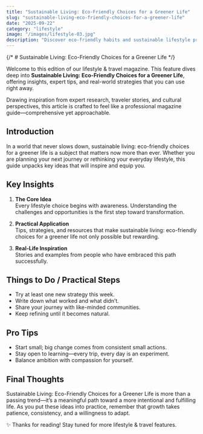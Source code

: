 ```yaml
---
title: "Sustainable Living: Eco-Friendly Choices for a Greener Life"
slug: "sustainable-living-eco-friendly-choices-for-a-greener-life"
date: "2025-09-22"
category: "lifestyle"
image: "/images/lifestyle-03.jpg"
description: "Discover eco-friendly habits and sustainable lifestyle practices for a healthier planet."
---
```


{/* # Sustainable Living: Eco-Friendly Choices for a Greener Life */}

Welcome to this edition of our lifestyle & travel magazine. This feature dives deep into **Sustainable Living: Eco-Friendly Choices for a Greener Life**, offering insights, expert tips, and real-world strategies that you can use right away.

Drawing inspiration from expert research, traveler stories, and cultural perspectives, this article is crafted to feel like a professional magazine guide—comprehensive yet approachable.

## Introduction

In a world that never slows down, sustainable living: eco-friendly choices for a greener life is a subject that matters now more than ever. Whether you are planning your next journey or rethinking your everyday lifestyle, this guide unpacks key ideas that will inspire and equip you.

## Key Insights

1. **The Core Idea**  
   Every lifestyle choice begins with awareness. Understanding the challenges and opportunities is the first step toward transformation.

2. **Practical Application**  
   Tips, strategies, and resources that make sustainable living: eco-friendly choices for a greener life not only possible but rewarding.

3. **Real-Life Inspiration**  
   Stories and examples from people who have embraced this path successfully.

## Things to Do / Practical Steps

- Try at least one new strategy this week.  
- Write down what worked and what didn’t.  
- Share your journey with like-minded communities.  
- Keep refining until it becomes natural.

## Pro Tips

- Start small; big change comes from consistent small actions.  
- Stay open to learning—every trip, every day is an experiment.  
- Balance ambition with compassion for yourself.  

## Final Thoughts

Sustainable Living: Eco-Friendly Choices for a Greener Life is more than a passing trend—it’s a meaningful path toward a more intentional and fulfilling life. As you put these ideas into practice, remember that growth takes patience, consistency, and a willingness to adapt.

✨ Thanks for reading! Stay tuned for more lifestyle & travel features.
